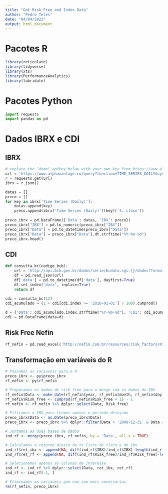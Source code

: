 ```yaml
---
title: "Get Risk Free and Index Data"
author: "Pedro Teles"
date: "04/04/2022"
output: html_document
---
```


# Pacotes R

```r
library(reticulate)
library(tidyverse)
library(xts)
library(PerformanceAnalytics)
library(lubridate)
```

# Pacotes Python

```python
import requests
import pandas as pd
```

# Dados IBRX e CDI

## IBRX

```python
# replace the "demo" apikey below with your own key from https://www.alphavantage.co/support/#api-key
url = 'https://www.alphavantage.co/query?function=TIME_SERIES_DAILY&symbol=IBXX.SA&outputsize=full&apikey=TJDXT6P3GL8PGTNC'
r = requests.get(url)
ibrx = r.json()

datas = []
preco = []
for key in ibrx['Time Series (Daily)']:
    datas.append(key)
    preco.append(ibrx['Time Series (Daily)'][key]['4. close'])
    
preco_ibrx = pd.DataFrame({'Data': datas, 'IBX': preco})
preco_ibrx["IBX"] = pd.to_numeric(preco_ibrx["IBX"])
preco_ibrx["Data"] = pd.to_datetime(preco_ibrx["Data"])
preco_ibrx["Data"] = preco_ibrx["Data"].dt.strftime("%Y-%m-%d")
preco_ibrx.head()
```

## CDI

```python
def consulta_bc(codigo_bcb):
    url = 'http://api.bcb.gov.br/dados/serie/bcdata.sgs.{}/dados?formato=json'.format(codigo_bcb)
    df = pd.read_json(url)
    df['data'] = pd.to_datetime(df['data'], dayfirst=True)
    df.set_index('data', inplace=True)
    return df   
  
cdi = consulta_bc(12)
cdi_acumulado = (1 + cdi[cdi.index >= '2010-01-01'] / 100).cumprod()

d = {'Data': cdi_acumulado.index.strftime("%Y-%m-%d"), 'CDI': cdi_acumulado['valor'].tolist()}
cdi = pd.DataFrame(data=d)
```

## Risk Free Nefin

```python
rf_nefin = pd.read_excel('http://nefin.com.br/resources/risk_factors/Risk_Free.xls')
```

## Transformação em variáveis do R

```r
# Passamos as variaveis para o R
preco_ibrx <- py$preco_ibrx
rf_nefin <- py$rf_nefin

# Preparamos os dados de risk free para o merge com os dados do IBX
rf_nefin$Data <- make_date(rf_nefin$year, rf_nefin$month, rf_nefin$day)
rf_nefin$Risk_free <- cumprod(rf_nefin$Risk_free + 1) - 1
rf_nefin <- rf_nefin %>% dplyr::select(Data, Risk_free)

# Filtramos o IBX para termos apenas o periodo desejado
preco_ibrx$Data <- as.Date(preco_ibrx$Data)
preco_ibrx <- preco_ibrx %>% dplyr::filter(Data > '2008-12-31' & Data <= '2021-12-31')

# Juntamos as duas bases de dados
ind_rf <- merge(preco_ibrx, rf_nefin, by = 'Data', all.x = TRUE)

# Calculamos o retorno diario da tx livre de risco e do ibx
ind_rf$ret_ibx <- append(NA, diff(ind_rf$IBX)/ind_rf$IBX[-length(ind_rf$IBX)])
ind_rf$ret_rf <- append(NA, diff(ind_rf$Risk_free)/ind_rf$Risk_free[-length(ind_rf$Risk_free)])

# Selecionamos apenas as colunas de interesse
ind_rf <- ind_rf %>% dplyr::select(Data, ret_ibx, ret_rf)
ind_rf <- ind_rf[-1, ]

# Eliminamos as variaveis que nao sao mais necessarias
rm(rf_nefin, preco_ibrx)
```